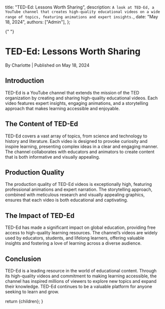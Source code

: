 
  title: "TED-Ed: Lessons Worth Sharing",
  description: `A look at TED-Ed, a YouTube channel that creates high-quality educational videos on a wide range of topics, featuring animations and expert insights.`,
  date: "May 18, 2024",
  authors: ["Admin"],
};

{" "}

<h1>TED-Ed: Lessons Worth Sharing</h1>
<div className="text-sm text-gray-500 dark:text-gray-400">
  By Charlotte | Published on May 18, 2024
</div>
<section id="introduction">
  <h2>Introduction</h2>
  <span>
    TED-Ed is a YouTube channel that extends the mission of the TED organization
    by creating and sharing high-quality educational videos. Each video features
    expert insights, engaging animations, and a storytelling approach that makes
    learning accessible and enjoyable.
  </span>
</section>
<section id="the-content-of-ted-ed">
  <h2>The Content of TED-Ed</h2>
  <span>
    TED-Ed covers a vast array of topics, from science and technology to history
    and literature. Each video is designed to provoke curiosity and inspire
    learning, presenting complex ideas in a clear and engaging manner. The
    channel collaborates with educators and animators to create content that is
    both informative and visually appealing.
  </span>
</section>
<section id="production-quality">
  <h2>Production Quality</h2>
  <span>
    The production quality of TED-Ed videos is exceptionally high, featuring
    professional animations and expert narration. The storytelling approach,
    combined with meticulous research and visually appealing graphics, ensures
    that each video is both educational and captivating.
  </span>
</section>
<section id="the-impact-of-ted-ed">
  <h2>The Impact of TED-Ed</h2>
  <span>
    TED-Ed has made a significant impact on global education, providing free
    access to high-quality learning resources. The channel’s videos are widely
    used by educators, students, and lifelong learners, offering valuable
    insights and fostering a love of learning across a diverse audience.
  </span>
</section>
<section id="conclusion">
  <h2>Conclusion</h2>
  <span>
    TED-Ed is a leading resource in the world of educational content. Through
    its high-quality videos and commitment to making learning accessible, the
    channel has inspired millions of viewers to explore new topics and expand
    their knowledge. TED-Ed continues to be a valuable platform for anyone
    seeking to learn and grow.
  </span>
</section>

  return <MdxLayout>{children}</MdxLayout>;
}
